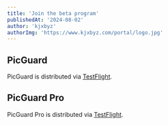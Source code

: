 ```yaml
---
title: 'Join the beta program'
publishedAt: '2024-08-02'
author: 'kjxbyz'
authorImg: 'https://www.kjxbyz.com/portal/logo.jpg'
---
```


## PicGuard

PicGuard is distributed via [TestFlight](https://testflight.apple.com/join/jFnh5P4W).

## PicGuard Pro

PicGuard Pro is distributed via [TestFlight](https://testflight.apple.com/join/MhtN3tGE).
